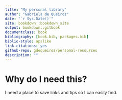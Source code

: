 ```yaml
--- 
title: "My personal library"
author: "Gabriela de Queiroz"
date: "`r Sys.Date()`"
site: bookdown::bookdown_site
output: bookdown::gitbook
documentclass: book
bibliography: [book.bib, packages.bib]
biblio-style: apalike
link-citations: yes
github-repo: gdequeiroz/personal-resources
description: ""
---
```


# Why do I need this?

I need a place to save links and tips so I can easily find.


